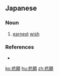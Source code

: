 ==Japanese==
{{ja-kanjitab|ひ|がん|yomi=on}}

===Noun===
{{ja-noun|ひがん}}

# [[earnest]] [[wish]]
#: {{ja-usex|死刑廃止は彼の'''悲願'''だった。|しけい はいし は かれ の '''ひがん''' だった。|The abolishment of the death penalty was one of his long held wishes.}}

===References===
* {{R:Shogakukan}}

[[ko:悲願]]
[[hu:悲願]]
[[zh:悲願]]